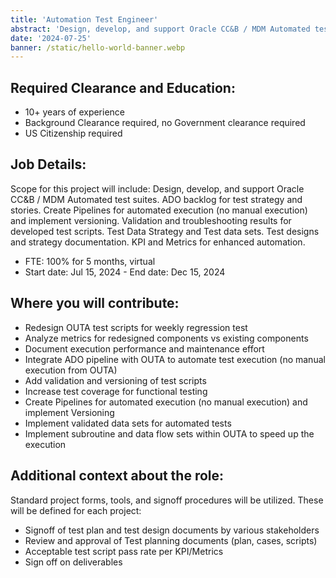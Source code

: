 ```yaml
---
title: 'Automation Test Engineer'
abstract: 'Design, develop, and support Oracle CC&B / MDM Automated test suites, create pipelines for automated execution, and implement versioning for a 5-month virtual project.'
date: '2024-07-25'
banner: /static/hello-world-banner.webp
---
```


## Required Clearance and Education:

- 10+ years of experience
- Background Clearance required, no Government clearance required
- US Citizenship required

## Job Details:

Scope for this project will include: Design, develop, and support Oracle CC&B / MDM Automated test suites. ADO backlog for test strategy and stories. Create Pipelines for automated execution (no manual execution) and implement versioning. Validation and troubleshooting results for developed test scripts. Test Data Strategy and Test data sets. Test designs and strategy documentation. KPI and Metrics for enhanced automation.

- FTE: 100% for 5 months, virtual
- Start date: Jul 15, 2024 - End date: Dec 15, 2024

## Where you will contribute:

- Redesign OUTA test scripts for weekly regression test
- Analyze metrics for redesigned components vs existing components
- Document execution performance and maintenance effort
- Integrate ADO pipeline with OUTA to automate test execution (no manual execution from OUTA)
- Add validation and versioning of test scripts
- Increase test coverage for functional testing
- Create Pipelines for automated execution (no manual execution) and implement Versioning
- Implement validated data sets for automated tests
- Implement subroutine and data flow sets within OUTA to speed up the execution

## Additional context about the role:

Standard project forms, tools, and signoff procedures will be utilized. These will be defined for each project:
- Signoff of test plan and test design documents by various stakeholders
- Review and approval of Test planning documents (plan, cases, scripts)
- Acceptable test script pass rate per KPI/Metrics
- Sign off on deliverables